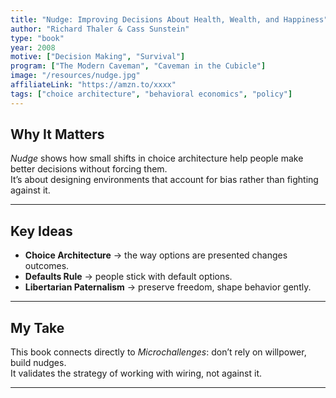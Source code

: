 ```yaml
---
title: "Nudge: Improving Decisions About Health, Wealth, and Happiness"
author: "Richard Thaler & Cass Sunstein"
type: "book"
year: 2008
motive: ["Decision Making", "Survival"]
program: ["The Modern Caveman", "Caveman in the Cubicle"]
image: "/resources/nudge.jpg"
affiliateLink: "https://amzn.to/xxxx"
tags: ["choice architecture", "behavioral economics", "policy"]
---
```


## Why It Matters  

*Nudge* shows how small shifts in choice architecture help people make better decisions without forcing them.  
It’s about designing environments that account for bias rather than fighting against it.  

---

## Key Ideas  

- **Choice Architecture** → the way options are presented changes outcomes.  
- **Defaults Rule** → people stick with default options.  
- **Libertarian Paternalism** → preserve freedom, shape behavior gently.  

---

## My Take  

This book connects directly to *Microchallenges*: don’t rely on willpower, build nudges.  
It validates the strategy of working with wiring, not against it.  

---
